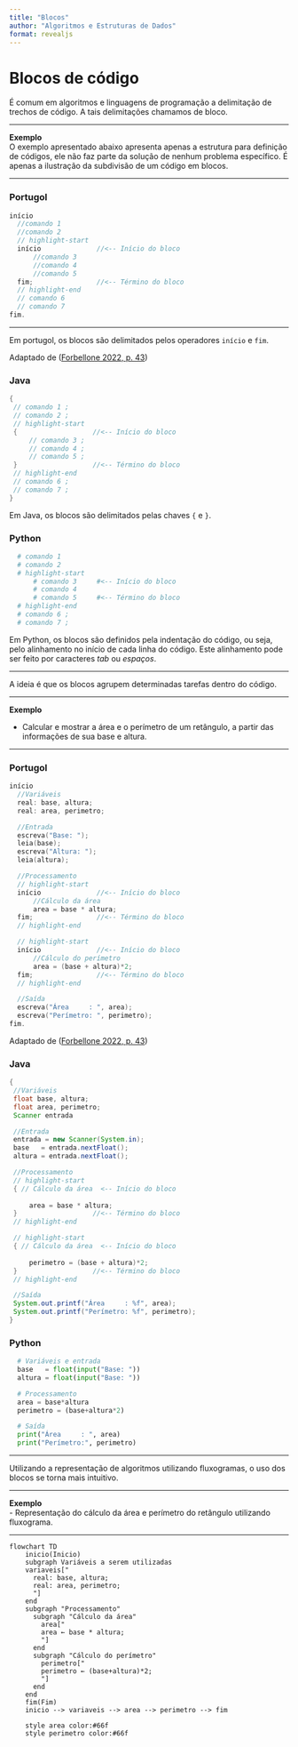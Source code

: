 ```yaml
---
title: "Blocos"
author: "Algoritmos e Estruturas de Dados"
format: revealjs
---
```



# Blocos de código

::: {.fragment}
É comum em algoritmos e linguagens de programação a delimitação de trechos de código. A tais delimitações chamamos de bloco.
:::

--- 

**Exemplo**  
O exemplo apresentado abaixo apresenta apenas a estrutura para definição de códigos, ele não faz parte da solução de nenhum problema específico. É apenas a ilustração da subdivisão de um código em blocos.

---

::: {.panel-tabset}

### Portugol

  ```c
  início
    //comando 1
    //comando 2
    // highlight-start
    início              //<-- Início do bloco
        //comando 3
        //comando 4
        //comando 5
    fim;                //<-- Término do bloco
    // highlight-end
    // comando 6
    // comando 7
  fim.
  ```
---

  Em portugol, os blocos são delimitados pelos operadores `início` e `fim`.

  Adaptado de ([Forbellone 2022, p. 43](https://plataforma.bvirtual.com.br/Leitor/Publicacao/323/pdf/))


### Java

   ```java
  {
    // comando 1 ;
    // comando 2 ;
    // highlight-start
    {                   //<-- Início do bloco
        // comando 3 ;
        // comando 4 ;
        // comando 5 ;
    }                   //<-- Término do bloco
    // highlight-end
    // comando 6 ;
    // comando 7 ;
  }
  ```

  Em Java, os blocos são delimitados pelas chaves `{` e `}`.

### Python

  ```python
    # comando 1
    # comando 2
    # highlight-start
        # comando 3     #<-- Início do bloco
        # comando 4
        # comando 5     #<-- Término do bloco
    # highlight-end
    # comando 6 ;
    # comando 7 ;
  ```

Em Python, os blocos são definidos pela indentação do código, ou seja, pelo alinhamento no início de cada linha do código. Este alinhamento pode ser feito por caracteres *tab* ou *espaços*.

:::

--- 

A ideia é que os blocos agrupem determinadas tarefas dentro do código.

--- 

**Exemplo**  

- Calcular e mostrar a área e o perímetro de um retângulo, a partir das informações de sua base e altura.

--- 

::: {.panel-tabset}

### Portugol

  ```c
  início
    //Variáveis
    real: base, altura;
    real: area, perimetro;

    //Entrada
    escreva("Base: ");
    leia(base);
    escreva("Altura: ");
    leia(altura);

    //Processamento
    // highlight-start
    início              //<-- Início do bloco
        //Cálculo da área
        area = base * altura;
    fim;                //<-- Término do bloco
    // highlight-end

    // highlight-start
    início              //<-- Início do bloco
        //Cálculo do perímetro
        area = (base + altura)*2;
    fim;                //<-- Término do bloco
    // highlight-end

    //Saída
    escreva("Área     : ", area);
    escreva("Perímetro: ", perimetro);
  fim.
  ```

  Adaptado de ([Forbellone 2022, p. 43](https://plataforma.bvirtual.com.br/Leitor/Publicacao/323/pdf/))


### Java

   ```java
  {
    //Variáveis
    float base, altura;
    float area, perimetro;
    Scanner entrada

    //Entrada
    entrada = new Scanner(System.in);
    base   = entrada.nextFloat();
    altura = entrada.nextFloat();

    //Processamento
    // highlight-start
    { // Cálculo da área  <-- Início do bloco
        
        area = base * altura;
    }                   //<-- Término do bloco
    // highlight-end

    // highlight-start
    { // Cálculo da área  <-- Início do bloco
        
        perimetro = (base + altura)*2;
    }                   //<-- Término do bloco
    // highlight-end

    //Saída
    System.out.printf("Área     : %f", area);
    System.out.printf("Perímetro: %f", perimetro);
  }
  ```
### Python

  ```python
    # Variáveis e entrada
    base   = float(input("Base: "))
    altura = float(input("Base: "))

    # Processamento
    area = base*altura 
    perimetro = (base+altura*2)

    # Saída
    print("Área     : ", area)
    print("Perímetro:", perimetro)
  ```

:::

---

Utilizando a representação de algoritmos utilizando fluxogramas, o uso dos blocos se torna mais intuitivo.

---

**Exemplo**  
- Representação do cálculo da área e perímetro do retângulo utilizando fluxograma.

---

```mermaid
flowchart TD
    inicio(Inicio)
    subgraph Variáveis a serem utilizadas
    variaveis["
      real: base, altura;
      real: area, perimetro;
      "]
    end
    subgraph "Processamento"
      subgraph "Cálculo da área"
        area["
        area ← base * altura;
        "]
      end
      subgraph "Cálculo do perímetro"
        perimetro["
        perimetro ← (base+altura)*2;
        "]
      end
    end
    fim(Fim)
    inicio --> variaveis --> area --> perimetro --> fim

    style area color:#66f
    style perimetro color:#66f
```